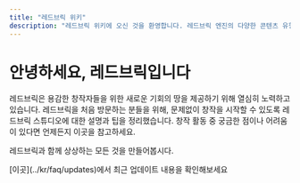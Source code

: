 ```yaml
---
title: "레드브릭 위키"
description: "레드브릭 위키에 오신 것을 환영합니다. 레드브릭 엔진의 다양한 콘텐츠 유형에 대해 알아보세요."
---
```


# 안녕하세요, 레드브릭입니다

레드브릭은 용감한 창작자들을 위한 새로운 기회의 땅을 제공하기 위해 열심히 노력하고 있습니다.
레드브릭을 처음 방문하는 분들을 위해, 문제없이 창작을 시작할 수 있도록 레드브릭 스튜디오에 대한 설명과 팁을 정리했습니다. 창작 활동 중 궁금한 점이나 어려움이 있다면 언제든지 이곳을 참고하세요.

레드브릭과 함께 상상하는 모든 것을 만들어봅시다.

<Callout type="info">
  [이곳](../kr/faq/updates)에서 최근 업데이트 내용을 확인해보세요
</Callout>
